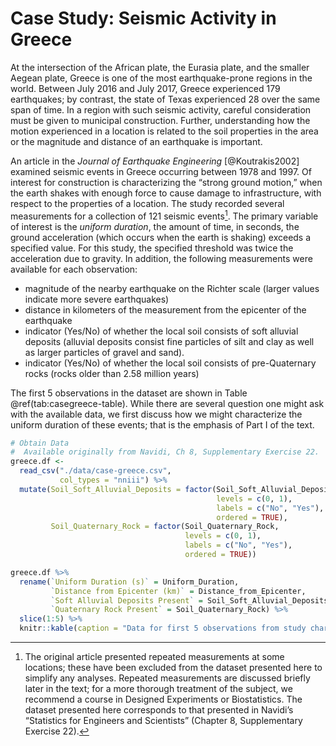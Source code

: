# Case Study: Seismic Activity in Greece {#CaseGreece}

At the intersection of the African plate, the Eurasia plate, and the smaller Aegean plate, Greece is one of the most earthquake-prone regions in the world.  Between July 2016 and July 2017, Greece experienced 179 earthquakes; by contrast, the state of Texas experienced 28 over the same span of time.  In a region with such seismic activity, careful consideration must be given to municipal construction.  Further, understanding how the motion experienced in a location is related to the soil properties in the area or the magnitude and distance of an earthquake is important.

An article in the _Journal of Earthquake Engineering_ [@Koutrakis2002] examined seismic events in Greece occurring between 1978 and 1997.  Of interest for construction is characterizing the "strong ground motion," when the earth shakes with enough force to cause damage to infrastructure, with respect to the properties of a location.  The study recorded several measurements for a collection of 121 seismic events[^caveat].  The primary variable of interest is the _uniform duration_, the amount of time, in seconds, the ground acceleration (which occurs when the earth is shaking) exceeds a specified value.  For this study, the specified threshold was twice the acceleration due to gravity.  In addition, the following measurements were available for each observation:

- magnitude of the nearby earthquake on the Richter scale (larger values indicate more severe earthquakes)
- distance in kilometers of the measurement from the epicenter of the earthquake
- indicator (Yes/No) of whether the local soil consists of soft alluvial deposits (alluvial deposits consist fine particles of silt and clay as well as larger particles of gravel and sand).
- indicator (Yes/No) of whether the local soil consists of pre-Quaternary rocks (rocks older than 2.58 million years) 

The first 5 observations in the dataset are shown in Table \@ref(tab:casegreece-table).  While there are several question one might ask with the available data, we first discuss how we might characterize the uniform duration of these events; that is the emphasis of Part I of the text.

```r
# Obtain Data
#  Available originally from Navidi, Ch 8, Supplementary Exercise 22.
greece.df <- 
  read_csv("./data/case-greece.csv",
           col_types = "nniii") %>%
  mutate(Soil_Soft_Alluvial_Deposits = factor(Soil_Soft_Alluvial_Deposits,
                                              levels = c(0, 1),
                                              labels = c("No", "Yes"),
                                              ordered = TRUE),
         Soil_Quaternary_Rock = factor(Soil_Quaternary_Rock,
                                       levels = c(0, 1),
                                       labels = c("No", "Yes"),
                                       ordered = TRUE))
```

```r
greece.df %>%
  rename(`Uniform Duration (s)` = Uniform_Duration,
         `Distance from Epicenter (km)` = Distance_from_Epicenter,
         `Soft Alluvial Deposits Present` = Soil_Soft_Alluvial_Deposits,
         `Quaternary Rock Present` = Soil_Quaternary_Rock) %>%
  slice(1:5) %>%
  knitr::kable(caption = "Data for first 5 observations from study characterizing seismic activity in Greece.")
```

[^caveat]: The original article presented repeated measurements at some locations; these have been excluded from the dataset presented here to simplify any analyses.  Repeated measurements are discussed briefly later in the text; for a more thorough treatment of the subject, we recommend a course in Designed Experiments or Biostatistics.  The dataset presented here corresponds to that presented in Navidi's "Statistics for Engineers and Scientists" (Chapter 8, Supplementary Exercise 22).
